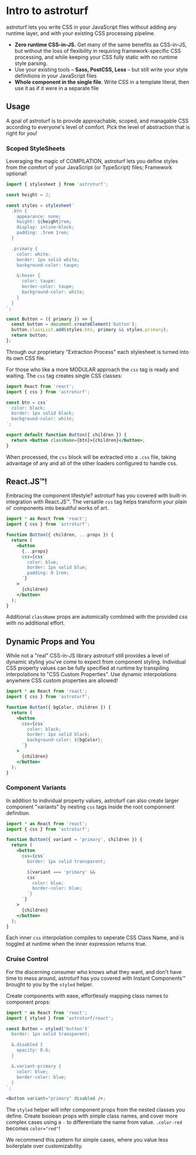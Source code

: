

# Intro to astroturf

<p>
  <Brand>astroturf</Brand> lets you write CSS in your JavaScript files without
  adding any runtime layer, and with your existing CSS processing pipeline.
</p>

- **Zero runtime CSS-in-JS.** Get many of the same benefits as CSS-in-JS,
  but without the loss of flexibility in requiring framework-specific CSS
  processing, and while keeping your CSS fully static with no runtime style parsing.
- Use your existing tools – **Sass, PostCSS, Less** – but still write
  your style definitions in your JavaScript files
- **Whole component in the single file**. Write CSS in a template literal,
  then use it as if it were in a separate file

## Usage

A goal of <Brand>astroturf</Brand> is to provide approachable,
scoped, and managable CSS according to everyone's level of comfort. Pick the level of
abstraction that is right for _you_!

### Scoped StyleSheets

Leveraging the magic of <Brand>COMPILATION</Brand>, astroturf lets you define styles
from the comfort of your JavaScript (or TypeScript) files; Framework optional!

```jsx
import { stylesheet } from 'astroturf';

const height = 2;

const styles = stylesheet`
  .btn {
    appearance: none;
    height: ${height}rem;
    display: inline-block;
    padding: .5rem 1rem;
  }

  .primary {
    color: white:
    border: 1px solid white;
    background-color: taupe;

    &:hover {
      color: taupe:
      border-color: taupe;
      background-color: white;
    }
  }
`;

const Button = ({ primary }) => {
  const button = document.createElement('button');
  button.classList.add(styles.btn, primary && styles.primary);
  return button;
};
```

Through our proprietary "Extraction Process" each stylesheet is
turned into its own CSS file.

For those who like a more <Brand>MODULAR</Brand> approach the `css` tag is ready and
waiting. The `css` tag creates single CSS classes:

```jsx
import React from 'react';
import { css } from 'astroturf';

const btn = css`
  color: black;
  border: 1px solid black;
  background-color: white;
`;

export default function Button({ children }) {
  return <button className={btn}>{children}</button>;
}
```

When processed, the `css` block will be extracted into a `.css` file,
taking advantage of any and all of the other loaders configured to handle css.

## React.JS™!

Embracing the component lifestyle? <Brand>astroturf</Brand> has you covered with
built-in integration with <Brand>React.JS™</Brand>. The versatile `css` tag helps
transform your plain ol' components into beautiful works of art.

```jsx
import * as React from 'react';
import { css } from 'astroturf';

function Button({ children, ...props }) {
  return (
    <button
      {...props}
      css={css`
        color: blue;
        border: 1px solid blue;
        padding: 0 1rem;
      `}
    >
      {children}
    </button>
  );
}
```

Additional `className` props are automically combined with the provided css
with no additional effort.

## Dynamic Props and You

While not a "real" CSS-in-JS library <Brand>astroturf</Brand> still provides
a level of dynamic styling you've come to expect from component styling. Individual
CSS property values can be fully specified at runtime by transpiling interpolations
to "CSS Custom Properties". Use dynamic interpolations anywhere CSS custom properties are
allowed!

```jsx
import * as React from 'react';
import { css } from 'astroturf';

function Button({ bgColor, children }) {
  return (
    <button
      css={css`
        color: black;
        border: 1px solid black;
        background-color: ${bgColor};
      `}
    >
      {children}
    </button>
  );
}
```

### Component Variants

In addition to individual property values, <Brand>astroturf</Brand> can also create
larger component "variants" by nesting `css` tags inside the root componnent definition.

```jsx
import * as React from 'react';
import { css } from 'astroturf';

function Button({ variant = 'primary', children }) {
  return (
    <button
      css={css`
        border: 1px solid transparent;

        ${variant === 'primary' &&
        css`
          color: blue;
          border-color: blue;
        `}
      `}
    >
      {children}
    </button>
  );
}
```

Each inner `css` interpolation compiles to seperate CSS Class Name, and is toggled
at runtime when the inner expression returns true.

### Cruise Control

For the discerning consumer who knows what they want, and don't have time to mess
around, <Brand>astroturf</Brand> has you covered with <Brand>Instant Components™</Brand>
brought to you by the `styled` helper.

Create components with ease, effortlessly mapping class names to component props:

```jsx
import * as React from 'react';
import { styled } from 'astroturf/react';

const Button = styled('button')`
  border: 1px solid transparent;

  &.disabled {
    opacity: 0.6;
  }

  &.variant-primary {
    color: blue;
    border-color: blue;
  }
`;

<Button variant="primary" disabled />;
```

The `styled` helper will infer component props from the nested classes you define.
Create boolean props with simple class names, and cover more complex cases using a `-`
to differentiate the name from value. `.color-red` becomes `color="red"`!

We recommend this pattern for simple cases, where you value less boilerplate over customizability.

